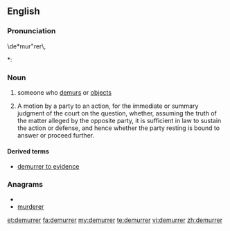 ==English==

===Pronunciation===
\de*mur"rer\,
*: {{rhymes|ɜːrə(r)}}

===Noun===
{{en-noun}}

# someone who [[demur]]s or [[object]]s
# {{legal}} A motion by a party to an action, for the immediate or summary judgment of the court on the question, whether, assuming the truth of the matter alleged by the opposite party, it is sufficient in law to sustain the action or defense, and hence whether the party resting is bound to answer or proceed further.

====Derived terms====
* [[demurrer to evidence]]

===Anagrams===
* {{alphagram|deemrrru}}
* [[murderer#English|murderer]]

[[et:demurrer]]
[[fa:demurrer]]
[[my:demurrer]]
[[te:demurrer]]
[[vi:demurrer]]
[[zh:demurrer]]